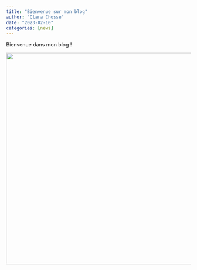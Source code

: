 ```yaml
---
title: "Bienvenue sur mon blog"
author: "Clara Chosse"
date: "2023-02-10"
categories: [news]
---
```


Bienvenue dans mon blog !

![](images.jpg){fig-align="center" width="575"}
